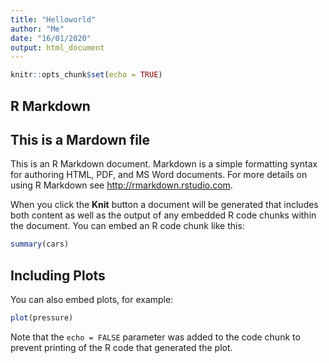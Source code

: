 ---
title: "Helloworld"
author: "Me"
date: "16/01/2020"
output: html_document
---

```{r setup, include=FALSE}
knitr::opts_chunk$set(echo = TRUE)
```

## R Markdown

## This is a Mardown file

This is an R Markdown document. Markdown is a simple formatting syntax for authoring HTML, PDF, and MS Word documents. For more details on using R Markdown see <http://rmarkdown.rstudio.com>.

When you click the **Knit** button a document will be generated that includes both content as well as the output of any embedded R code chunks within the document. You can embed an R code chunk like this:

```{r cars}
summary(cars)
```

## Including Plots

You can also embed plots, for example:

```{r pressure, echo=FALSE}
plot(pressure)
```

Note that the `echo = FALSE` parameter was added to the code chunk to prevent printing of the R code that generated the plot.

